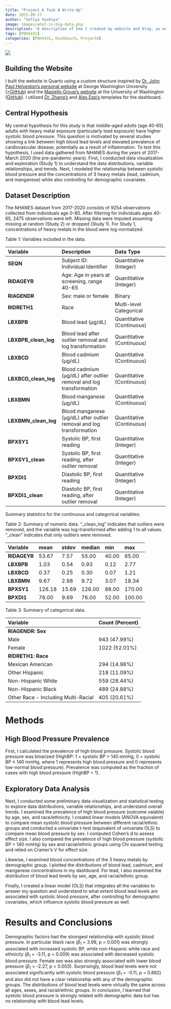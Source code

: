 ```yaml
---
title: "Project A Task B Write-Up"
date: 2025-09-27
author: "Sofiya Vyshnya"
image: images/what-is-big-data.png
description: "A description of how I created my website and blog, as well as my analyses for Study 1 and 2."
tags: [PQHS431]
categories: [PQHS431, Dashboard, ProjectA]
---
```



::: {.post-banner}
![](images/what-is-big-data.png){.banner-image}
:::

## Building the Website
I built the website in Quarto using a custom structure inspired by <a href="https://www.jhelvy.com/">Dr. John Paul Helveston's personal website</a> at George Washington University (<a href="https://github.com/jhelvy/jhelvy_quarto/blob/main/index.qmd">>GitHub</a>) and the <a href="https://faculty.washington.edu/masiello/research/">Masiello Group's website</a> at the University of Washington (<a href="https://github.com/MasielloGroup/MasielloGroupWebsite/blob/main/index.qmd">GitHub</a>). I utilized <a href="https://github.com/LyonsZhang/431-projectA-2025/blob/main/dashboard1.qmd">Dr. Zhang's</a> and <a href="https://github.com/atepp2001/atepp2001.github.io/blob/main/dashboard-main/dashboard.qmd">Alex Epp's</a> templates for the dashboard.

## Central Hypothesis

My central hypothesis for this study is that middle-aged adults (age 40-65) adults with heavy metal exposure (particularly lead exposure) have higher systolic blood pressure. This question is motivated by several studies showing a link between high blood lead levels and elevated prevalence of cardiovascular disease, potentially as a result of inflammation.  To test this hypothesis, I used data gathered from NHANES during the years of 2017-March 2020 (the pre-pandemic years). First, I conducted data visualization and exploration (Study 1) to understand the data distributions, variable relationships, and trends. Next, I modeled the relationship between systolic blood pressure and the concentrations of 3 heavy metals (lead, cadmium, and manganese) while also controlling for demographic covariates.


## Dataset Description
The NHANES dataset from 2017-2020 consists of 9254 observations collected from individuals age 0-80. After filtering for individuals ages 40-65, 2475 observations were left. Missing data were imputed assuming missing at random (Study 2) or dropped (Study 1). For Study 1, concentrations of heavy metals in the blood were log-normalized. 

Table 1: Variables included in the data.

| Variable | Description | Data Type |
|:-----------------------|:-----------------------|:-----------------------|
| **SEQN** | Subject ID: Individual Identifier | Quantitative (Integer) |
| **RIDAGEYR** | Age: Age in years at screening, range 40-65 | Quantitative (Integer) |
| **RIAGENDR** | Sex: male or female | Binary |
| **RIDRETH1** | Race | Multi-level Categorical |
| **LBXBPB** | Blood lead (µg/dL) | Quantitative (Continuous) |
| **LBXBPB_clean_log** | Blood lead after outlier removal and log transformation | Quantitative (Continuous) |
| **LBXBCD** | Blood cadmium (µg/dL) | Quantitative (Continuous) |
| **LBXBCD_clean_log** | Blood cadmium (µg/dL) after outlier removal and log transformation | Quantitative (Continuous) |
| **LBXBMN** | Blood manganese (µg/dL) | Quantitative (Continuous) |
| **LBXBMN_clean_log** | Blood manganese (µg/dL) after outlier removal and log transformation | Quantitative (Continuous) |
| **BPXSY1** | Systolic BP, first reading | Quantitative (Integer) |
| **BPXSY1_clean** | Systolic BP, first reading, after outlier removal | Quantitative (Integer) |
| **BPXDI1** | Diastolic BP, first reading | Quantitative (Integer) |
| **BPXDI1_clean** | Diastolic BP, first reading, after outlier removal | Quantitative (Integer) |

Summary statistics for the continuous and categorical variables:

Table 2: Summary of numeric data. "_clean_log" indicates that outliers were removed, and the variable was log-transformed after adding 1 to all values. "_clean" indicates that only outliers were removed.

| Variable     | mean   | stdev | median | min   | max    |
|:-------------|:-------|:------|:-------|:------|:-------|
| **RIDAGEYR** | 53.67  | 7.57  | 55.00  | 40.00 | 65.00  |
| **LBXBPB**   | 1.03   | 0.54  | 0.93   | 0.12  | 2.77  |
| **LBXBCD**   | 0.37   | 0.25  | 0.30   | 0.07  | 1.21   |
| **LBXBMN**   | 9.67  | 2.98  | 9.72   | 3.07  | 18.34  |
| **BPXSY1**   | 126.18 | 15.69 | 126.00 | 88.00 | 170.00 |
| **BPXDI1**   | 76.00  | 9.69 | 76.00  | 52.00  | 100.00 |

Table 3: Summary of categorical data.

| Variable                            | Count (Percent) |
|:------------------------------------|:----------------|
| **RIAGENDR: Sex**                   |                 |
| Male                                | 943 (47.99%)    |
| Female                              | 1022 (52.01%)   |
| **RIDRETH1: Race**                  |                 |
| Mexican American                    | 294 (14.96%)    |
| Other Hispanic                      | 218 (11.09%)    |
| Non-Hispanic White                  | 559 (28.44%)    |
| Non-Hispanic Black                  | 489 (24.88%)    |
| Other Race - Including Multi-Racial | 405 (20.61%)    |


# Methods
## High Blood Pressure Prevalence
First, I calculated the prevalence of high blood pressure. Systolic blood pressure was binarized (HighBP: 1 = systolic BP > 140 mmHg, 0 = systolic BP $\leq$ 140 mmHg, where 1 represents high blood pressure and 0 represents low-normal blood pressure). Prevalence was computed as the fraction of cases with high blood pressure (HighBP = 1). 

## Exploratory Data Analysis
Next, I conducted some preliminary data visualization and statistical testing to explore data distributions, variable relationships, and understand overall trends. I examined the prevalence of high blood pressure (outcome vaiable) by age, sex, and race/ethnicity. I created linear models (ANOVA equivalent) to compare mean systolic blood pressure between different racial/ethnic groups and conducted a univariate t-test (equivalent of univariate OLS) to compare mean blood pressure by sex. I computed Cohen's d to assess effect size.  I also compared the prevalence of high blood pressure (systolic BP > 140 mmHg) by sex and racial/ethnic groups using Chi squared testing and relied on Cramer's V for effect size.

Likewise, I examined blood concentrations of the 3 heavy metals by demographic group. I plotted the distributions of blood lead, cadmium, and manganese concentrations in my dashboard. For lead, I also examined the distribution of blood lead levels by sex, age, and racial/ethnic group.

Finally, I created a linear model (OLS) that integrates all the variables to answer my question and understand to what extent blood lead levels are associated with systolic blood pressure, after controlling for demographic covariates, which influence systolic blood pressure as well. 

# Results and Conclusions
Demographic factors had the strongest relationship with systolic blood pressure. In particular black race ($\beta_1$ = 3.98, p = 0.001) was strongly associated with increased systolic BP, while non-Hispanic white race and ethnicity ($\beta_1$ = -3.11, p = 0.009) was associated with decreased systolic blood pressure. Female sex was also strongly associated with lower blood pressure ($\beta_1$ = -2.27, p = 0.003). Surprisingly, blood lead levels were not associated significantly with systolic blood pressure ($\beta_1$ = -0.11, p = 0.882) and also did not have a clear relationship with any of the demographic groups. The distributions of blood lead levels were virtually the same across all ages, sexes, and racial/ethnic groups. In conclusion, I learned that systolic blood pressure is strongly related with demographic data but has no relationship with blood lead levels.
